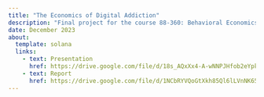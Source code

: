 ```yaml
---
title: "The Economics of Digital Addiction" 
description: "Final project for the course 88-360: Behavioral Economics"
date: December 2023
about:
  template: solana
  links: 
    - text: Presentation
      href: https://drive.google.com/file/d/18s_AQxXx4-A-wNNPJHfob2eYpkYnVYLQ/view?usp=sharing
    - text: Report
      href: https://drive.google.com/file/d/1NCbRYVQoGtXkh85Ql6lLVnNK65gaCP7V/view?usp=sharing
---
```


